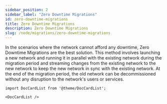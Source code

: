 ```yaml
---
sidebar_position: 2
sidebar_label: "Zero Downtime Migrations"
id: zero-downtime-migrations
title: Zero Downtime Migrations
description: Zero Downtime Migrations
slug: /node/migrations/zero-downtime-migrations
---
```


In the scenarios where the network cannot afford any downtime, Zero Downtime Migrations are the best solution. This method involves launching a new network and running it in parallel with the existing network during the migration period and streaming changes from the existing network to the new network to keep the new network in sync with the existing network. At the end of the migration period, the old network can be decommissioned without any disruption to the network's users or services.

```mdx-code-block
import DocCardList from '@theme/DocCardList';

<DocCardList />
```
